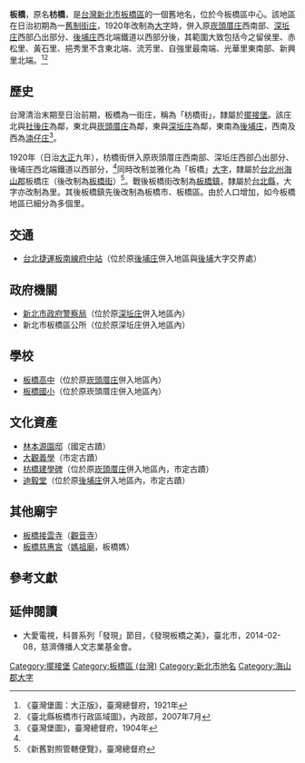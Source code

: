 {{noteTA
|1 = zh-cn:庄; zh-hk:庄; zh-tw:庄;
}}
{{About|地區|行政區劃|板橋區 (台灣)}}
'''板橋'''，原名'''枋橋'''，是[[台灣|台灣]][[新北市|新北市]][[板橋區_(台灣)|板橋區]]的一個舊地名，位於今板橋區中心。該地區在日治初期為一[[街庄社鄉|舊制街庄]]，1920年改制為[[大字|大字]]時，併入原[[崁頭厝_(新北市)|崁頭厝庄]]西南部、[[深坵庄|深坵庄]]西部凸出部分、[[後埔_(新北市)|後埔庄]]西北端鐵道以西部分後，其範圍大致包括今之留侯里、赤松里、黃石里、挹秀里不含東北端、流芳里、自強里最南端、光華里東南部、新興里北端。<ref name="臺灣堡圖大正版">《臺灣堡圖：大正版》，臺灣總督府，1921年</ref><ref name="板橋市地圖">《臺北縣板橋市行政區域圖》，內政部，2007年7月</ref>

==歷史==
台灣清治末期至日治前期，板橋為一街庄，稱為「枋橋街」，隸屬於[[擺接堡|擺接堡]]。該庄北與[[社後_(板橋區)|社後庄]]為鄰，東北與[[崁頭厝_(新北市)|崁頭厝庄]]為鄰，東與[[深坵庄|深坵庄]]為鄰，東南為[[後埔_(新北市)|後埔庄]]，西南及西為[[湳子_(新北市)|湳仔庄]]<ref>《臺灣堡圖》，臺灣總督府，1904年</ref>。

1920年（日治[[大正|大正]]九年），枋橋街併入原崁頭厝庄西南部、深坵庄西部凸出部分、後埔庄西北端鐵道以西部分，<ref name="臺灣堡圖大正版"/>同時改制並雅化為「板橋」[[大字|大字]]，隸屬於[[台北州|台北州]][[海山郡|海山郡]]板橋庄（後改制為[[板橋街|板橋街]]）<ref>《新舊對照管轄便覽》，臺灣總督府</ref>。戰後板橋街改制為[[板橋區_(台灣)|板橋鎮]]，隸屬於[[台北縣|台北縣]]，大字亦改制為里。其後板橋鎮先後改制為板橋市、板橋區。由於人口增加，如今板橋地區已細分為多個里。

==交通==
*[[臺北捷運|台北捷運]][[板南線|板南線]][[府中站_(臺灣)|府中站]]（位於原[[後埔_(新北市)|後埔庄]]併入地區與[[後埔_(新北市)|後埔]]大字交界處）

==政府機關==
*[[新北市政府警察局|新北市政府警察局]]（位於原[[深坵庄|深坵庄]]併入地區內）
*新北市板橋區公所（位於原深坵庄併入地區內）

==學校==
*[[板橋高中|板橋高中]]（位於原[[崁頭厝庄|崁頭厝庄]]併入地區內）
*[[板橋國小|板橋國小]]（位於原崁頭厝庄併入地區內）

==文化資產==
*[[林本源園邸|林本源園邸]]（國定古蹟）
*[[大觀義學|大觀義學]]（市定古蹟）
*[[枋橋建學碑|枋橋建學碑]]（位於原[[崁頭厝庄|崁頭厝庄]]併入地區內，市定古蹟）
*[[迪毅堂|迪毅堂]]（位於原[[後埔_(新北市)|後埔庄]]併入地區內，市定古蹟）

==其他廟宇==
*[[板橋接雲寺|板橋接雲寺]]（[[觀音寺|觀音寺]]）
*[[板橋慈惠宮|板橋慈惠宮]]（[[媽祖廟|媽祖廟]]，板橋媽）

==參考文獻==
{{reflist}}

==延伸閱讀==
*大愛電視，科普系列「發現」節目，《發現板橋之美》，臺北市，2014-02-08，慈濟傳播人文志業基金會。

{{海山郡}}

[[Category:擺接堡|Category:擺接堡]]
[[Category:板橋區_(台灣)|Category:板橋區 (台灣)]]
[[Category:新北市地名|Category:新北市地名]]
[[Category:海山郡大字|Category:海山郡大字]]
